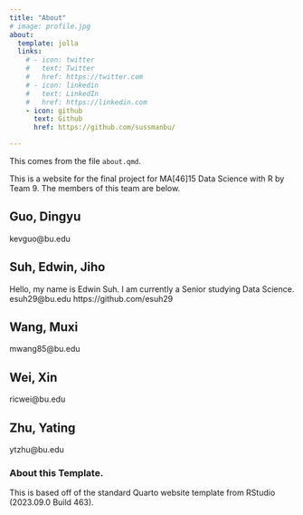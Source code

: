```yaml
---
title: "About"
# image: profile.jpg
about:
  template: jolla
  links:
    # - icon: twitter
    #   text: Twitter
    #   href: https://twitter.com
    # - icon: linkedin
    #   text: LinkedIn
    #   href: https://linkedin.com
    - icon: github
      text: Github
      href: https://github.com/sussmanbu/

---
```



This comes from the file `about.qmd`.

This is a website for the final project for MA[46]15 Data Science with R by Team 9.
The members of this team are below.

## Guo, Dingyu

kevguo@bu.edu

## Suh, Edwin, Jiho

Hello, my name is Edwin Suh. I am currently a Senior studying Data Science.
esuh29@bu.edu
https://github.com/esuh29
	
## Wang, Muxi

mwang85@bu.edu
	
## Wei, Xin

ricwei@bu.edu
	
## Zhu, Yating

ytzhu@bu.edu
	






<!-- Please leave in the information below -->

### About this Template.

This is based off of the standard Quarto website template from RStudio (2023.09.0 Build 463).
